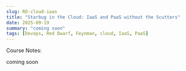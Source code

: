```yaml
---
slug: RD-cloud-iaas
title: "Starbug in the Cloud: IaaS and PaaS without the Scutters"
date: 2025-09-19
summary: "coming soon"
tags: [Devops, Red Dwarf, Feynman, cloud, IaaS, PaaS]
---
```


<TLDR>

Course Notes: <RepoLink href="https://github.com/jadedjelly/Nana_Devops_BC/blob/main/notes/5-cloud-inf-basics-Digi-ocean.md" />
</TLDR>

coming soon